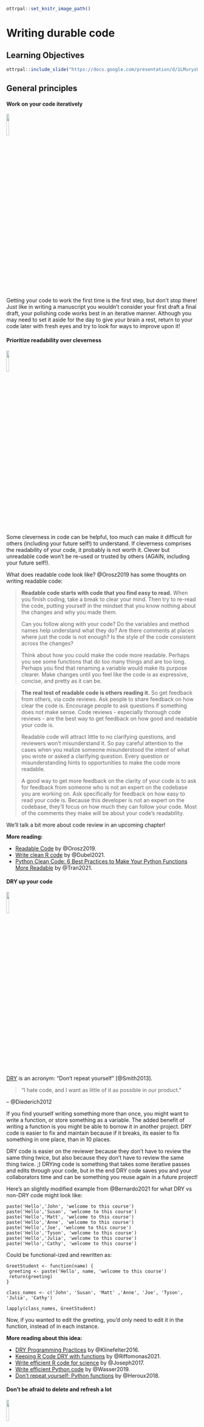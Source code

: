 
```r
ottrpal::set_knitr_image_path()
```

# Writing durable code

## Learning Objectives

```r
ottrpal::include_slide("https://docs.google.com/presentation/d/1LMurysUhCjZb7DVF6KS9QmJ5NBjwWVjRn40MS9f2noE/edit#slide=id.gf8f405fdab_0_9")
```

## General principles

#### Work on your code iteratively
<img src="resources/images/iterative.png" width="12%">

Getting your code to work the first time is the first step, but don't stop there!
Just like in writing a manuscript you wouldn't consider your first draft a final draft, your polishing code works best in an iterative manner. Although you may need to set it aside for the day to give your brain a rest, return to your code later with fresh eyes and try to look for ways to improve upon it!

#### Prioritize readability over cleverness
<img src="resources/images/readable.png" width="12%">

Some cleverness in code can be helpful, too much can make it difficult for others (including your future self!) to understand. If cleverness comprises the readability of your code, it probably is not worth it. Clever but unreadable code won't be re-used or trusted by others (AGAIN, including your future self!).

What does readable code look like? @Orosz2019 has some thoughts on writing readable code:

> **Readable code starts with code that you find easy to read.** When you finish coding, take a break to clear your mind. Then try to re-read the code, putting yourself in the mindset that you know nothing about the changes and why you made them.
>
> Can you follow along with your code? Do the variables and method names help understand what they do? Are there comments at places where just the code is not enough? Is the style of the code consistent across the changes?
>
> Think about how you could make the code more readable. Perhaps you see some functions that do too many things and are too long. Perhaps you find that renaming a variable would make its purpose clearer. Make changes until you feel like the code is as expressive, concise, and pretty as it can be.

> **The real test of readable code is others reading it.** So get feedback from others, via code reviews. Ask people to share feedback on how clear the code is. Encourage people to ask questions if something does not make sense. Code reviews - especially thorough code reviews - are the best way to get feedback on how good and readable your code is.
>
> Readable code will attract little to no clarifying questions, and reviewers won't misunderstand it. So pay careful attention to the cases when you realize someone misunderstood the intent of what you wrote or asked a clarifying question. Every question or misunderstanding hints to opportunities to make the code more readable.
>
> A good way to get more feedback on the clarity of your code is to ask for feedback from someone who is not an expert on the codebase you are working on. Ask specifically for feedback on how easy to read your code is. Because this developer is not an expert on the codebase, they'll focus on how much they can follow your code. Most of the comments they make will be about your code's readability.

We'll talk a bit more about code review in an upcoming chapter!

**More reading:**  

- [Readable Code](https://blog.pragmaticengineer.com/readable-code/) by @Orosz2019.    
- [Write clean R code](https://appsilon.com/write-clean-r-code/) by @Dubel2021.  
- [Python Clean Code: 6 Best Practices to Make Your Python Functions More Readable](https://medium.com/data-science/python-clean-code-6-best-practices-to-make-your-python-functions-more-readable-7ea4c6171d60) by @Tran2021.  

#### DRY up your code
<img src="resources/images/DRY.png" width="12%">

[DRY](https://web.archive.org/web/20131204221336/http://programmer.97things.oreilly.com/wiki/index.php/Don't_Repeat_Yourself) is an acronym: "Don't repeat yourself" [@Smith2013].

> "I hate code, and I want as little of it as possible in our product."

– @Diederich2012

If you find yourself writing something more than once, you might want to write a function, or store something as a variable. The added benefit of writing a function is you might be able to borrow it in another project. DRY code is easier to fix and maintain because if it breaks, its easier to fix something in one place, than in 10 places.  

DRY code is easier on the reviewer because they don't have to review the same thing twice, but also because they don't have to review the same thing twice. ;)
DRYing code is something that takes some iterative passes and edits through your code, but in the end DRY code saves you and your collaborators time and can be something you reuse again in a future project!

Here's an slightly modified example from @Bernardo2021 for what DRY vs non-DRY code might look like:

```
paste('Hello','John', 'welcome to this course')
paste('Hello','Susan', 'welcome to this course')
paste('Hello','Matt', 'welcome to this course')
paste('Hello','Anne', 'welcome to this course')
paste('Hello','Joe', 'welcome to this course')
paste('Hello','Tyson', 'welcome to this course')
paste('Hello','Julia', 'welcome to this course')
paste('Hello','Cathy', 'welcome to this course')
```

Could be functional-ized and rewritten as:

```
GreetStudent <- function(name) {
 greeting <- paste('Hello', name, 'welcome to this course')
 return(greeting)
}

class_names <- c('John', 'Susan', 'Matt' ,'Anne', 'Joe', 'Tyson', 'Julia', 'Cathy')

lapply(class_names, GreetStudent)
```

Now, if you wanted to edit the greeting, you'd only need to edit it in the function, instead of in each instance.

**More reading about this idea:**

- [DRY Programming Practices](https://metova.com/dry-programming-practices/) by @Klinefelter2016.  
- [Keeping R Code DRY with functions](https://www.youtube.com/watch?v=XSRO4VKD-pc) by @Riffomonas2021.  
- [Write efficient R code for science](https://www.earthdatascience.org/courses/earth-analytics/automate-science-workflows/write-efficient-code-for-science-r/) by @Joseph2017.  
- [Write efficient Python code](https://www.earthdatascience.org/courses/intro-to-earth-data-science/write-efficient-python-code/intro-to-clean-code/dry-modular-code/) by @Wasser2019.  
- [Don't repeat yourself: Python functions](https://scientificallysound.org/2018/07/19/python-functions/) by @Heroux2018.  

#### Don't be afraid to delete and refresh a lot  
<img src="resources/images/delete.png" width="12%">

Don’t be afraid to delete it all and re-run (multiple times). This includes refreshing your kernel/session in your IDE.

In essence, this is the data science version of "Have you tried turning it off and then on again?" Some bugs in your code exist or are not realized because old objects and libraries have overstayed their welcome in your environment.

```r
ottrpal::include_slide("https://docs.google.com/presentation/d/1LMurysUhCjZb7DVF6KS9QmJ5NBjwWVjRn40MS9f2noE/edit#slide=id.g102dc56db08_49_212")
```

<details> <summary> *Why do you need to refresh your kernel/session?*  </summary>

As a quick example of why refreshing your kernel/session, let's suppose you are troubleshooting something that centers around an object named `some_obj` but then you rename this object to `iris_df`. When you rename this object you may need to update this other places in the code. If you don't refresh your environment while working on your code, `some_obj` will still be in your environment. This will make it more difficult for you to find where else the code needs to be updated.

Refreshing your kernel/session goes beyond objects defined in your environment, and also can affect packages and dependencies loaded or all kinds of other things attached to your kernel/session.

As a quick experiment, try this in your Python or R environment:

The `dir()` and `ls()` functions list your defined variables in your Python and R environments respectively.

**In Python:**
```
some_obj=[]
dir()
```
Now refresh your Kernel and re-run `dir()`
```
dir()
```
You should see you no longer have `some_obj` listed as being defined in your environment.

**In R**
```
some_obj <- c()
ls()
```
Now refresh your session and re-run `ls()`
```
ls()
```
You should see you no longer have `some_obj` listed as being defined in your environment.

</details>

Keeping around old code and objects is generally more of a hindrance than a time saver. Sometimes it can be easy to get very attached to a chunk of code that took you a long time to troubleshoot but there are three reasons you don't need to stress about deleting it:  

1) You might write better code on the second try (or third or n'th).  
2) Keeping around old code makes it harder for you to write and troubleshoot new better code -- it's easier to confuse yourself. Sometimes a fresh start can be what you need.  
3) With version control you can always return to that old code! (We'll dive more into version control later on, but you've started the process by [uploading your code to GitHub in chapter 4](https://jhudatascience.org/Reproducibility_in_Cancer_Informatics/making-your-project-open-source-with-github.html)!)  

This means you should not comment out old code. Just delete it! No code is so precious that you need to keep it commented out (particularly if you are using version control and you can retrieve it in other ways should you need it).

Related to this, if you want to be certain that your code is reproducible, it's worth deleting all your output, and re-running everything with a fresh session. The first step to knowing if your analysis is reproducible is seeing if you can repeat it yourself!


#### Use code comments effectively  
<img src="resources/images/comment.png" width="12%">

Good code comments are a part of writing good, readable code! Your code is more likely to stand the test of time for longer if others, including yourself in the future, can see what’s happening enough to trust it themselves. This will encourage others to use your code and help you maintain it!

'Current You' who is writing your code may know what is happening but 'Future You' will have no idea what 'Current You' was thinking [@Spielman]:

> 'Future You' comes into existence about one second after you write code, and has no idea what on earth Past You was thinking. Help out 'Future You' by adding lots of comments! 'Future You' next week thinks Today You is an idiot, and the only way you can convince 'Future You' that Today You is reasonably competent is by adding comments in your code explaining why Today You is actually not so bad.

Your code and your understanding of it will fade soon after you write it, leaving your hard work to deprecate. Code that works is a start, but **readable** AND working code is best!

Comments can help clarify at points where your code might need further explanation. The best code comments explain the *why* of what you are doing. The act of writing them can also help you think out your thought process and perhaps identify a better solution to the odd parts of your code.

(From @Savonen2021)

**More reading:**   

- [Creating clarifying code comments](https://jhudatascience.org/Documentation_and_Usability/creating-clarifying-code-comments.html#creating-clarifying-code-comments)
- [Best Practices for Writing Code Comments](https://stackoverflow.blog/2021/07/05/best-practices-for-writing-code-comments/) by @Spertus2021.
- [What Makes a Good Code Comment?](https://itnext.io/what-makes-a-good-code-comment-5267debd2c24) by @Cronin2019.  
- [The Value of Code Documentation](https://www.olioapps.com/blog/the-value-of-code-documentation/) by @Meza2018.  
- [Some internet wisdom on R documentation](http://alyssafrazee.com/2014/04/20/rdocs.html) by @Frazee2014.  
- [How to Comment Your Code Like a Pro: Best Practices and Good Habits](https://www.elegantthemes.com/blog/wordpress/how-to-comment-your-code-like-a-pro-best-practices-and-good-habits) by @Keeton2019.  

#### Use informative variable names
<img src="resources/images/variable-name.png" width="12%">

Try to avoid using variable names that have no meaning like `tmp` or `x`, or `i`. Meaningful variable names make your code more readable! Additionally, variable names that are longer than one letter are much easier to search and replace if needed. One letter variables are hard to replace and hard to read. Don't be afraid of long variable names, they are very unlikely to be confused!

> 1 Write intention-revealing names.  
> 2 Use consistent notation for naming convention.  
> 3 Use standard terms.  
> 4 Do not number a variable name.  
> 5 When you find another way to name variable, refactor as fast as possible.  

[@Hobert2018]

**More reading:**  

- [R for Epidemiology - Coding best Practices](https://www.r4epi.com/chapters/best_practices/best_practices#object-variable-names) by @Cannell2021.
- [Data Scientists: Your Variable Names Are Awful. Here’s How to Fix Them](https://towardsdatascience.com/data-scientists-your-variable-names-are-awful-heres-how-to-fix-them-89053d2855be) by @Koehrsen2019.  
- [Writing Variable — Informative, Descriptive & Elegant](https://medium.datadriveninvestor.com/writing-variable-informative-descriptive-elegant-1dd6f3f15db3) by @Hobert2018.   

#### Follow a code style
<img src="resources/images/style.png" width="12%">

Just like when writing doesN"t FoLLOW conv3nTi0Ns OR_sPAcinng 0r sp3llinG, it can be distracting, the same goes for code. Your code may even work all the same, just like you understood what I wrote in that last sentence, but a lack of consistent style can make require more brain power from your readers for them to understand. For reproducibility purposes, readability is important! The easier you can make it on your readers, the more likely they will be able to understand and reproduce the results.

There are different style guides out there that people adhere to. It doesn't matter so much which one you choose, so much that you pick one and stick to it for a particular project.  

_Python style guides_:

- [PEP8 style guide](https://www.python.org/dev/peps/pep-0008/) @PEP8.
- [Google Python style guide](https://google.github.io/styleguide/pyguide.html) @GooglePython.

_R style guides_:

- [Hadley Wickham's Style guide](http://adv-r.had.co.nz/Style.html) @Wickham.
- [Google R style guide](https://google.github.io/styleguide/Rguide.html) @GoogleR.

Although writing code following a style as you are writing is a good practice, we're all human and that can be tricky to do, so we recommend using an automatic styler on your code to fix up your code for you.
For Python code, you can use [python black](https://black.readthedocs.io/en/stable/) and for R, [styler](https://www.tidyverse.org/blog/2017/12/styler-1.0.0/).

#### Organize the structure of your code
<img src="resources/images/organize.png" width="12%">

Readable code should follow an organized structure. Just like how outlines help the structure of manuscript writing, outlines can also help the organization of code writing.

A tentative outline for a notebook might look like this:  

1) A description of the purpose of the code (in Markdown).  
2) Import the libraries you will need (including sourcing any custom functions).  
3) List any hard-coded variables.  
4) Import data.  
5) Do any data cleaning needed.   
6) The main thing you need to do.  
7) Print out session info.  

Note that if your notebook gets too long, you may want to separate out things in their own scripts. Additionally, it's good practice to keep custom functions in their own file and import them. This allows you to use them elsewhere and also keeps the main part of the analysis cleaner.

#### Set the seed if your analysis has randomness involved
<img src="resources/images/seeds.png" width="12%">

If any randomness is involved in your analysis, you will want to set the seed in order for your results to be reproducible.

In brief, computers don't actually create numbers randomly they create [numbers pseudorandomly](https://en.wikipedia.org/wiki/Pseudorandom_number_generator). But if you want your results to be reproducible, you should give your computer a seed by which to create random numbers. This will allow anyone who re-runs your analysis to have a positive control and eliminate randomness as a reason the results were not reproducible.

<details> <summary>**For more on how setting the seed works -- a quick experiment**</summary>
To illustrate how seeds work, run we'll run a quick experiment with setting the seed here:

First let's set a seed (it doesn't matter what number we use, just that we pick a number), so let's use `1234` and then create a "random" number.

```r
# Set the seed:
set.seed(1234)

# Now create a random number again
runif(1)
```

Now if we try a different seed, we will get a different "random" number.

```r
# Set a different seed:
set.seed(4321)

# Now create a random number again
runif(1)
```

But, if we return to the original seed we used, `1234`, we will get the original "random" number we got.  

```r
# Set this back to the original seed
set.seed(1234)

# Now we'll get the same "random" number we got when we set the seed to 1234 previously
runif(1)
```

</details>


**More reading:**  

- [Set seed](https://r-coder.com/set-seed-r/) by @Soage2020.
- [Generating random numbers](http://www.cookbook-r.com/Numbers/Generating_random_numbers/) by @Chang2021.

#### To review general principles:

```r
ottrpal::include_slide("https://docs.google.com/presentation/d/1LMurysUhCjZb7DVF6KS9QmJ5NBjwWVjRn40MS9f2noE/edit#slide=id.gfc9e5f916a_0_89")
```

## More reading on best coding practices

There's so many opinions and strategies on best practices for code. And although a lot of these principles are generally applicable, not _all_ of it is one size fits all. Some code practices are context-specific so sometimes you may need to pick and choose what works for you, your team, and your particular project.

#### Python specific:

- [Reproducible Programming for Biologists Who Code Part 2: Should Dos](https://autobencoder.com/2020-06-30-shoulddo/) by @Heil2020b.
- [15 common coding mistakes data scientist make in Python (and how to fix them)](https://towardsdatascience.com/15-common-coding-mistakes-data-scientist-make-in-python-and-how-to-fix-them-7760467498af) by @Csendes2020.
- [Data Science in Production — Advanced Python Best Practices](https://medium.com/bcggamma/data-science-python-best-practices-fdb16fdedf82) by @Kostyuk2020.
- [6 Mistakes Every Python Beginner Should Avoid While Coding](https://towardsdatascience.com/6-mistakes-every-python-beginner-should-avoid-while-coding-e57e14917942) by @Saxena2021.

#### R specific:

- [Data Carpentry's: Best Practices for Writing R Code](https://swcarpentry.github.io/r-novice-inflammation/06-best-practices-R.html) by @DataCarpentry2021b.
- [R Programming for Research: Reproducible Research](https://geanders.github.io/RProgrammingForResearch/reproducible-research-1.html) by @Good2021.
- [R for Epidemiology: Coding best practices](https://www.r4epi.com/chapters/best_practices/best_practices) by @Cannell2021.
- [Best practices for R Programming](https://towardsdatascience.com/best-practices-for-r-programming-ec0754010b5a) by @Bernardo2021.

## Get the exercise project files (or continue with the files you used in the previous chapter)

<details> <summary>**Get the Python project example files**</summary>
[Click this link to download](https://raw.githubusercontent.com/jhudsl/Reproducibility_in_Cancer_Informatics/main/chapter-zips/python-heatmap-chapt-7.zip).

```bash
mkdir -p chapter-zips
wget -O chapter-zips/python-heatmap-chapt-7.zip https://raw.githubusercontent.com/jhudsl/Reproducibility_in_Cancer_Informatics/main/chapter-zips/python-heatmap-chapt-7.zip
```

Now double click your chapter zip file to unzip. For Windows you may have to [follow these instructions](https://support.microsoft.com/en-us/windows/zip-and-unzip-files-f6dde0a7-0fec-8294-e1d3-703ed85e7ebc).

```bash
unzip -o chapter-zips/python-heatmap-chapt-7.zip -d chapter-zips/
```
</details>

<details> <summary>**Get the R project example files**</summary>
[Click this link to download](https://raw.githubusercontent.com/jhudsl/Reproducibility_in_Cancer_Informatics/main/chapter-zips/r-heatmap-chapt-7.zip).

```bash
mkdir -p chapter-zips
wget -O chapter-zips/r-heatmap-chapt-7.zip https://raw.githubusercontent.com/jhudsl/Reproducibility_in_Cancer_Informatics/main/chapter-zips/r-heatmap-chapt-7.zip
```

Now double click your chapter zip file to unzip. For Windows you may have to [follow these instructions](https://support.microsoft.com/en-us/windows/zip-and-unzip-files-f6dde0a7-0fec-8294-e1d3-703ed85e7ebc).

```bash
unzip -o chapter-zips/r-heatmap-chapt-7.zip -d chapter-zips/
```
</details>

## Exercise 1: Make code more durable!

### Organize the big picture of the code
Before diving in line-by-line it can be helpful to make a code-outline of sorts.

What are the main steps you need to accomplish in this notebook? What are the starting and ending points for this particular notebook?

For example, for this `make-heatmap` notebook we want to:  

1) Set up analysis folders and declare file names.  
2) Install the libraries we need.  
3) Import the gene expression data and metadata.  
4) Filter down the gene expression data to genes of interest -- in this instance the most variant ones.   
5) Clean the metadata.   
6) Create an annotated heatmap.   
7) Save the heatmap to a PNG.   
8) Print out the session info!  

<details> <summary>**Python version of the exercise**</summary>

**The exercise: Polishing code**  

1. Start up JupyterLab with running `jupyter lab` from your command line.
2. Activate your conda environment using `conda activate reproducible-python`.
3. Open up your notebook you made in the previous chapter `make-heatmap.ipynb`
4. Work on organizing the code chunks and adding documentation to reflect the steps we've laid out in the [previous section](#organize-the-big-picture-of-the-code), you may want to work on this iteratively as we dive into the code.
5. As you clean up the code, you should run and re-run chunks to see if they work as you expect. You will also want to refresh your environment to help you develop the code (sometimes older objectives stuck in your environment can inhibit your ability to troubleshoot). In Jupyter, you refresh your environment by using the `refresh` icon in the toolbar or by going to `Restart Kernel`.

***

**Set the seed**

_Rationale:_
The clustering in the analysis involves some randomness. We need to set the seed!

_Before:_  
Nothing! We didn't set the seed before!

_After:_
You can pick any number; doesn't have to be 1234.
```
random.seed(1234)
```

**Use a relative file path**

_Rationale:_  
Absolute file paths only work for the original writer of the code and no one else. But if we make the [file path relative](https://www.educative.io/edpresso/absolute-vs-relative-path) to the project set up, then it will work for whomever has the project repository [@Mustafeez2021].

Additionally, we can set up our file path names using [f-Strings](https://realpython.com/python-f-strings/#f-strings-a-new-and-improved-way-to-format-strings-in-python) so that we only need to change the project ID and the rest will be ready for a new dataset [@Python2021]!

Although this requires more lines of code, this set up is much more flexible and ready for others to use.

_Before:_  
```
df1=pd.read_csv('~/a/file/path/only/I/have/SRP070849.tsv', sep='\t')
mdf=pd.read_csv('~/a/file/path/only/I/have/SRP070849_metadata.tsv', sep='\t')
```

_After:_  
```
# Declare project ID
id = "SRP070849"

# Define the file path to the data directory
data_dir = Path(f"data/{id}")

# Declare the file path to the gene expression matrix file
data_file = data_dir.joinpath(f"{id}.tsv")

# Declare the file path to the metadata file
# inside the directory saved as `data_dir`
metadata_file = data_dir.joinpath(f"metadata_{id}.tsv")

# Read in metadata TSV file
metadata = pd.read_csv(metadata_file, sep="\t")

# Read in data TSV file
expression_df = pd.read_csv(data_file, sep="\t")
```

_Related readings:_

- [f-strings in Python](https://www.geeksforgeeks.org/formatted-string-literals-f-strings-python/) by @Geeksforgeeks2018.
- [f-Strings: A New and Improved Way to Format Strings in Python](https://realpython.com/python-f-strings/#f-strings-a-new-and-improved-way-to-format-strings-in-python) by @Python2021.
- [Relative vs absolute file paths](https://www.educative.io/edpresso/absolute-vs-relative-path) by @Mustafeez2021.
- [About join path](https://www.programcreek.com/python/example/114070/pathlib.Path.joinpath) by @Programcreek2021.

**Avoid using mystery numbers**

_Rationale:_  
Avoid using numbers that don't have context around them in the code. Include the calculations for the number, or if it needs to be hard-coded, explain the rationale for that number in the comments. Additionally, using variable and column names that tell you what is happening, helps clarify what the number represents.

_Before:_   
```
df1['calc'] =df1.var(axis = 1, skipna = True)
df2=df1[df1.calc >float(10)]
```

_After:_  
```
# Calculate the variance for each gene
expression_df["variance"] = expression_df.var(axis=1, skipna=True)

# Find the upper quartile for these data
upper_quartile = expression_df["variance"].quantile([0.90]).values

# Filter the data choosing only genes whose variances are in the upper quartile
df_by_var = expression_df[expression_df.variance > float(upper_quartile)]
```

_Related readings:_  
- [Stop Using Magic Numbers and Variables in Your Code](https://betterprogramming.pub/stop-using-magic-numbers-and-variables-in-your-code-4e86f008b84c) by @Aaberge2021.


**Add checks**

_Rationale:_  
Just because your script ran without an error that stopped the script doesn't mean it is accurate and error free. Silent errors are the most tricky to solve, because you often won't know that they happened!

A very common error is data that is in the wrong order. In this example we have two data frames that contain information about the same samples. But in the original script, we don't ever check that the samples are in the same order in the metadata and the gene expression matrix! This is a really easy way to get incorrect results!

_Before:_   
Nothing, we didn't check for this before.

_After:_  
```
print(metadata["refinebio_accession_code"].tolist() == expression_df.columns.tolist())
```

Continue to try to apply the general advice we gave about code to your notebook!
Then, when you are ready, take a look at what our ["final" version](https://github.com/jhudsl/reproducible-python-example/blob/main/make_heatmap.ipynb) looks like in the [example Python repository](https://github.com/jhudsl/reproducible-python-example). (_Final_ here is in quotes because we may continue to make improvements to this notebook too -- remember what we said about iterative?)

</details>

<details> <summary>**R version of the exercise**</summary>

**About the tidyverse:**.  

Before we dive into the exercise, a word about the tidyverse. The tidyverse is a highly useful set of packages for creating readable and reproducible data science workflows in R. In general, we will opt for tidyverse approaches in this course, and strongly encourage you to familiarize yourself with the tidyverse if you have not. We will point out some instances where tidyverse functions can help you DRY up your code as well as make it more readable!

_More reading on the tidyverse:_  

- [Tidyverse Skills for Data Science](http://jhudatascience.org/tidyversecourse/intro.html) by @Wright2021.
- [A Beginner’s Guide to Tidyverse]( https://www.analyticsvidhya.com/blog/2019/05/beginner-guide-tidyverse-most-powerful-collection-r-packages-data-science/) by @Vidhya2019.
- [Introduction to tidyverse](https://alexslemonade.github.io/training-modules/intro-to-R-tidyverse/03-intro_to_tidyverse.nb.html) by @Shapiro2021.

**The exercise: Polishing code**  

1. Open up RStudio.
2. Open up the notebook you created in the previous chapter.  
3. Now we'll work on applying the principles from this chapter to the code. We'll cover some of the points here, but then we encourage you to dig into the fully transformed notebook we will link at the end of this section.
4. Work on organizing the code chunks and adding documentation to reflect the steps we've laid out in the [previous section](#organize-the-big-picture-of-the-code), you may want to work on this iteratively as we dive into the code.
5. As you clean up the code, you should run and re-run chunks to see if they work as you expect. You will also want to refresh your environment to help you develop the code (sometimes older objectives stuck in your environment can inhibit your ability to troubleshoot). In RStudio, you refresh your environment by going to the `Run` menu and using `Restart R and refresh clear output`.

***

**Set the seed**

_Rationale:_
The clustering in the analysis involves some randomness. We need to set the seed!

_Before:_  
Nothing! We didn't set the seed before!

_After:_
You can pick any number; doesn't have to be 1234.
```
set.seed(1234)
```

**Get rid of setwd**

_Rationale:_  
`setwd()` almost never work for anyone besides the one person who wrote it. And in a few days/weeks it may not work for them either.  

_Before:_  
```
setwd("Super specific/filepath/that/noone/else/has/")
```
_After:_  
Now that we are working from a notebook, we know that the default [current directory is wherever the notebook is placed](https://bookdown.org/yihui/rmarkdown-cookbook/working-directory.html) [@Xie2020].

_Related readings:_

- [Jenny Bryan will light your computer on fire if you use setwd() in a script](https://www.tidyverse.org/blog/2017/12/workflow-vs-script/) [@Bryan2017].

**Give the variables more informative names**

_Rationale:_  
`xx` doesn't tell us what is in the data here. Also by using the `readr::read_tsv()` from tidyverse we'll get a cleaner, faster read and won't have to specify `sep` argument. Note we are also fixing some spacing and using `<-` so that we can stick to readability conventions.

You'll notice later

_Before:_  
```
xx=read.csv("metadata_SRP070849.tsv", sep = "\t")
```
_After:_   
```
metadata <- readr::read_tsv("metadata_SRP070849.tsv")
```

_Related readings:_

- [`readr::read_tsv()` documentation](https://readr.tidyverse.org/reference/read_delim.html) by @Tidyverse2021.

**DRYing up data frame manipulations**

_Rationale:_  
This chunk of code can be very tricky to understand what it is doing.
What is happening with df1 and df2? What's being filtered out? etc.
Code comments would certainly help understanding, but even better, we can DRY this code up and make the code clearer on its own.

_Before:_  
It may be difficult to tell from looking at the before code because there are no comments and it's a bit tricky to read, but the goal of this is to:  

1) Calculate variances for each row (each row is a gene).
2) Filter the original gene expression matrix to only genes have a bigger variance (here we use arbitrarily 10 as a filter cutoff).

```
df=read.csv("SRP070849.tsv", sep="\t")
sums=matrix(nrow = nrow(df), ncol = ncol(df) - 1)
for(i in 1:nrow(sums)) { sums[i, ] <- sum(df[i, -1])
}
df2=df[which(df[, -1] >= 10), ]
variances=matrix(nrow = nrow(dds), ncol = ncol(dds) - 1)
  for(i in 1:nrow(dds)) {
    variances[i, ] <- var(dds[i, -1])
}
```

_After:_   

Let's see how we can do this in a DRY'er and clearer way.

We can:  
1) Add comments to describe our goals.   
2) Use variable names that are more informative.   
3) Use the apply functions to do the loop for us -- this will eliminate the need for unclear variable `i` as well.   
4) Use the tidyverse to do the filtering for us so we don't have to rename data frames or store extra versions of `df`.   

Here's what the above might look like after some refactoring. Hopefully you find this is easier to follow and total there's less lines of code (but also has comments too!).
```
# Read in data TSV file
expression_df <- readr::read_tsv(data_file) %>%
  # Here we are going to store the gene IDs as row names so that
  # we can have only numeric values to perform calculations on later
  tibble::column_to_rownames("Gene")

# Calculate the variance for each gene
variances <- apply(expression_df, 1, var)

# Determine the upper quartile variance cutoff value
upper_var <- quantile(variances, 0.75)

# Filter the data choosing only genes whose variances are in the upper quartile
df_by_var <- data.frame(expression_df) %>%
  dplyr::filter(variances > upper_var)
```

**Add checks**

_Rationale:_
Just because your script ran without an error that stopped the script doesn't mean it is accurate and error free. Silent errors are the most tricky to solve, because you often won't know that they happened!

A very common error is data that is in the wrong order. In this example we have two data frames that contain information about the same samples. But in the original script, we don't ever check that the samples are in the same order in the metadata and the gene expression matrix! This is a really easy way to get incorrect results!

_Before:_  
```
Nothing... we didn't check for this :(
```

_After:_  
```
# Make the data in the order of the metadata
expression_df <- expression_df %>%
  dplyr::select(metadata$refinebio_accession_code)

# Check if this is in the same order
all.equal(colnames(expression_df), metadata$refinebio_accession_code)
```

Continue to try to apply the general advice we gave about code to your notebook!
Then, when you are ready, take a look at what our ["final" version](https://jhudatascience.org/reproducible-R-example/01-heatmap.nb.html) looks like in the [example R repository](https://github.com/jhudsl/reproducible-R-example). (_Final_ here is in quotes because we may continue to make improvements to this notebook too -- remember what we said about iterative?)

</details>

Now that we've made some nice updates to the code, we are ready to do a bit more polishing by adding more documentation! But before we head to the next chapter, we can style the code we wrote automatically by using automatic code stylers!

## Exercise 2: Style code automatically!

<details> <summary>Styling Python code automatically</summary>

Run your notebook through `black`. First you'll need to install it by running this command in a Terminal window in your JupyterLab.

Make sure you are running this within your conda environment.
```
conda activate reproducible-python
```
Now install this python black.
```
pip install black[jupyter]
```
To record your `conda` environment run this command.
```
conda env export > environment-record.yml
```
Now you can automatically style your code by running this command from your Console (be sure to replace the `"make-heatmap.Rmd"` with whatever you have named your notebook:   
```
python -m black make-heatmap.ipynb
```
You should get a message that your notebook was styled!

</details>

<details> <summary>Styling R code automatically</summary>

Let's run your notebook through `styler`.
First you'll need to install it and add it to your `renv`.
```
install.packages("styler")
```
Then add it to your `renv` by running:
```
renv::snapshot()
```
Now you can automatically style your code by running this command from your Console (be sure to replace the `"make-heatmap.Rmd"` with whatever you have named your notebook:   
```
styler::style_file("make-heatmap.Rmd")
```
You should get a message that your notebook was styled!

</details>

Before you are done with this exercise, there's one more thing we need to do: upload the latest version to GitHub.
Follow [these instructions to add the latest version of your notebook to your GitHub repository](https://docs.github.com/en/repositories/working-with-files/managing-files/adding-a-file-to-a-repository#adding-a-file-to-a-repository-on-github). Later, we will practice and discuss how to more fully utilize the features of GitHub but for now, just drag and drop it as the instructions linked describe.


**Any feedback you have regarding this exercise is greatly appreciated; you can fill out [this form](https://forms.gle/ygSSwoGaEATA2S65A)!**
